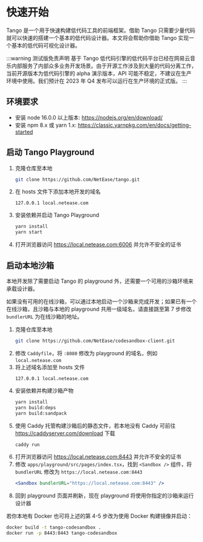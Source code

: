 
# 快速开始

Tango 是一个用于快速构建低代码工具的前端框架。借助 Tango 只需要少量代码就可以快速的搭建一个基本的低代码设计器。本文将会帮助你借助 Tango 实现一个基本的低代码可视化设计器。

:::warning 测试版免责声明
基于 Tango 低代码引擎的低代码平台已经在网易云音乐内部服务了内部众多业务开发场景。由于开源工作涉及到大量的代码分离工作，当前开源版本为低代码引擎的 alpha 演示版本，API 可能不稳定，不建议在生产环境中使用。我们预计在 2023 年 Q4 发布可以运行在生产环境的正式版。
:::

## 环境要求

- 安装 node 16.0.0 以上版本: <https://nodejs.org/en/download/>
- 安装 npm 8.x 或 yarn 1.x: <https://classic.yarnpkg.com/en/docs/getting-started>

## 启动 Tango Playground

1.  克隆仓库至本地
    ```sh
    git clone https://github.com/NetEase/tango.git
    ```
2.  在 hosts 文件下添加本地开发的域名
    ```hosts
    127.0.0.1 local.netease.com
    ```
3.  安装依赖并启动 Tango Playground
    ```sh
    yarn install
    yarn start
    ```
4.  打开浏览器访问 <https://local.netease.com:6006> 并允许不安全的证书

## 启动本地沙箱

本地开发除了需要启动 Tango 的 playground 外，还需要一个可用的沙箱环境来承载设计器。

如果没有可用的在线沙箱，可以通过本地启动一个沙箱来完成开发；如果已有一个在线沙箱，且沙箱与本地的 playground 共用一级域名，请直接跳至第 7 步修改 `bundlerURL` 为在线沙箱的地址。

1.  克隆仓库至本地
    ```sh
    git clone https://github.com/NetEase/codesandbox-client.git
    ```
2.  修改 `Caddyfile`，将 `:8080` 修改为 playground 的域名，例如 `local.netease.com`
3.  将上述域名添加至 hosts 文件
    ```hosts
    127.0.0.1 local.netease.com
    ```
4.  安装依赖并构建沙箱产物
    ```sh
    yarn install
    yarn build:deps
    yarn build:sandpack
    ```
5.  使用 Caddy 托管构建沙箱后的静态文件，若本地没有 Caddy 可前往 <https://caddyserver.com/download> 下载
    ```sh
    caddy run
    ```
6.  打开浏览器访问 <https://local.netease.com:8443> 并允许不安全的证书
7.  修改 `apps/playground/src/pages/index.tsx`，找到 `<Sandbox />` 组件，将 `bundlerURL` 修改为 `https://local.netease.com:8443`
    ```jsx
    <Sandbox bundlerURL="https://local.netease.com:8443" />
    ```
8.  回到 playground 页面并刷新，现在 playground 将使用你指定的沙箱来运行设计器

若你本地有 Docker 也可将上述的第 4-5 步改为使用 Docker 构建镜像并启动：

```sh
docker build -t tango-codesandbox .
docker run -p 8443:8443 tango-codesandbox
```
